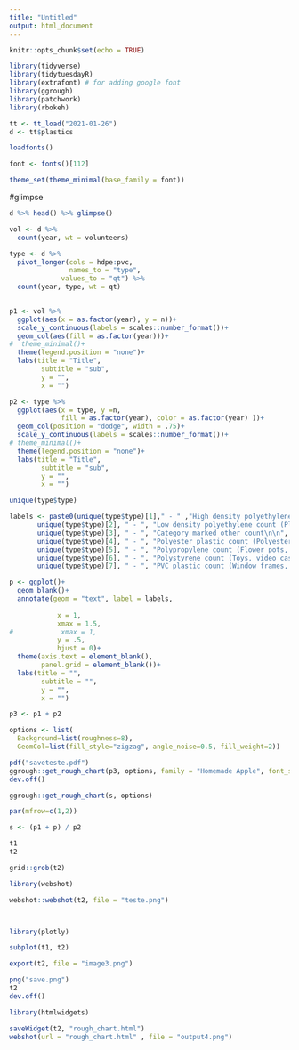 ```yaml
---
title: "Untitled"
output: html_document
---
```


```r
knitr::opts_chunk$set(echo = TRUE)
```

```r
library(tidyverse)
library(tidytuesdayR)
library(extrafont) # for adding google font
library(ggrough)
library(patchwork)
library(rbokeh)
```

```r
tt <- tt_load("2021-01-26")
d <- tt$plastics
```


```r
loadfonts()

font <- fonts()[112]

theme_set(theme_minimal(base_family = font))
```


#glimpse
```r
d %>% head() %>% glimpse()
```

```r
vol <- d %>% 
  count(year, wt = volunteers)

type <- d %>% 
  pivot_longer(cols = hdpe:pvc, 
               names_to = "type", 
             values_to = "qt") %>% 
  count(year, type, wt = qt)
  
```


```r
p1 <- vol %>% 
  ggplot(aes(x = as.factor(year), y = n))+
  scale_y_continuous(labels = scales::number_format())+
  geom_col(aes(fill = as.factor(year)))+
#  theme_minimal()+
  theme(legend.position = "none")+
  labs(title = "Title",
        subtitle = "sub",
        y = "",
        x = "")
```   


```r
p2 <- type %>% 
  ggplot(aes(x = type, y =n, 
             fill = as.factor(year), color = as.factor(year) ))+
  geom_col(position = "dodge", width = .75)+
  scale_y_continuous(labels = scales::number_format())+
# theme_minimal()+
  theme(legend.position = "none")+
  labs(title = "Title",
        subtitle = "sub",
        y = "",
        x = "")
```

```r
unique(type$type) 

labels <- paste0(unique(type$type)[1]," - " ,"High density polyethylene count (Plastic milk containers, plastic bags, bottle caps, trash cans, oil cans, plastic lumber, toolboxes, supplement containers)\n\n",
       unique(type$type)[2], " - ", "Low density polyethylene count (Plastic bags, Ziploc bags, buckets, squeeze bottles, plastic tubes, chopping boards)\n\n",
       unique(type$type)[3], " - ", "Category marked other count\n\n",
       unique(type$type)[4], " - ", "Polyester plastic count (Polyester fibers, soft drink bottles, food containers (also see plastic bottles)\n\n",
       unique(type$type)[5], " - ", "Polypropylene count (Flower pots, bumpers, car interior trim, industrial fibers, carry-out beverage cups, microwavable food containers, DVD keep cases)\n\n",
       unique(type$type)[6], " - ", "Polystyrene count (Toys, video cassettes, ashtrays, trunks, beverage/food coolers, beer cups, wine and champagne cups, carry-out food containers, Styrofoam)\n\n",
       unique(type$type)[7], " - ", "PVC plastic count (Window frames, bottles for chemicals, flooring, plumbing pipes)")

p <- ggplot()+
  geom_blank()+
  annotate(geom = "text", label = labels,
            
            x = 1,
            xmax = 1.5,
#            xmax = 1,
            y = .5,
            hjust = 0)+
  theme(axis.text = element_blank(),
        panel.grid = element_blank())+
  labs(title = "",
        subtitle = "",
        y = "",
        x = "")
```



```r
p3 <- p1 + p2

options <- list(
  Background=list(roughness=8),
  GeomCol=list(fill_style="zigzag", angle_noise=0.5, fill_weight=2))

pdf("saveteste.pdf")
ggrough::get_rough_chart(p3, options, family = "Homemade Apple", font_size_booster = 1.45)
dev.off()
```


```r
ggrough::get_rough_chart(s, options)
```

```r
par(mfrow=c(1,2))
```

```r
s <- (p1 + p) / p2

t1
t2
```


```r
grid::grob(t2)

library(webshot)

webshot::webshot(t2, file = "teste.png")



library(plotly)

subplot(t1, t2)

export(t2, file = "image3.png")

png("save.png")
t2
dev.off()
```

```r
library(htmlwidgets)

saveWidget(t2, "rough_chart.html")
webshot(url = "rough_chart.html" , file = "output4.png")



```

